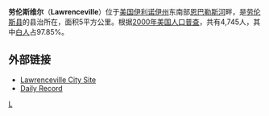 '''劳伦斯维尔'''（'''Lawrenceville'''）位于[[美国|美国]][[伊利诺伊州|伊利诺伊州]]东南部[[恩巴勒斯河|恩巴勒斯河]]畔，是[[劳伦斯县_(伊利诺伊州)|劳伦斯县]]的县治所在，面积5平方公里。根据[[2000年美国人口普查|2000年美国人口普查]]，共有4,745人，其中[[白人|白人]]占97.85%。

==外部链接==
* [http://www.lawrencecity.com Lawrenceville City Site] {{Wayback|url=http://www.lawrencecity.com/ |date=20201026184635 }}
* [http://www.lawdailyrecord.com Daily Record] {{Wayback|url=http://www.lawdailyrecord.com/ |date=20201206180400 }}

{{勞倫斯縣 (伊利諾伊州)}}
{{Illinois-stub}}

[[Category:伊利诺伊州城市|L]]